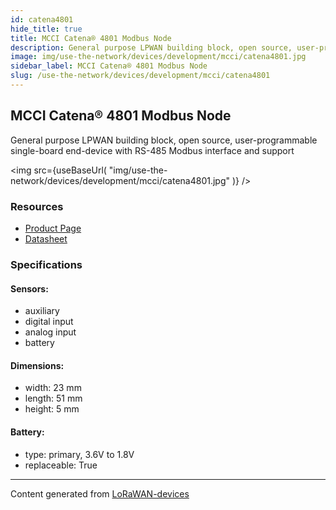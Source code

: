 ```yaml
---
id: catena4801
hide_title: true
title: MCCI Catena® 4801 Modbus Node
description: General purpose LPWAN building block, open source, user-programmable single-board end-device with RS-485 Modbus interface and support
image: img/use-the-network/devices/development/mcci/catena4801.jpg
sidebar_label: MCCI Catena® 4801 Modbus Node
slug: /use-the-network/devices/development/mcci/catena4801
---
```



## MCCI Catena® 4801 Modbus Node

General purpose LPWAN building block, open source, user-programmable single-board end-device with RS-485 Modbus interface and support

<img
src={useBaseUrl(
"img/use-the-network/devices/development/mcci/catena4801.jpg"
)}
/>

### Resources

- [Product Page](https://mcci.io/catena4801)
- [Datasheet](https://cdn.shopify.com/s/files/1/0873/5104/files/Catena4801-datasheet.pdf?v=1610922117)

### Specifications

#### Sensors:
- auxiliary
- digital input
- analog input
- battery
#### Dimensions:
- width: 23 mm
- length: 51 mm
- height: 5 mm
#### Battery: 
- type: primary, 3.6V to 1.8V
- replaceable: True



---
Content generated from [LoRaWAN-devices](https://github.com/TheThingsNetwork/lorawan-devices)